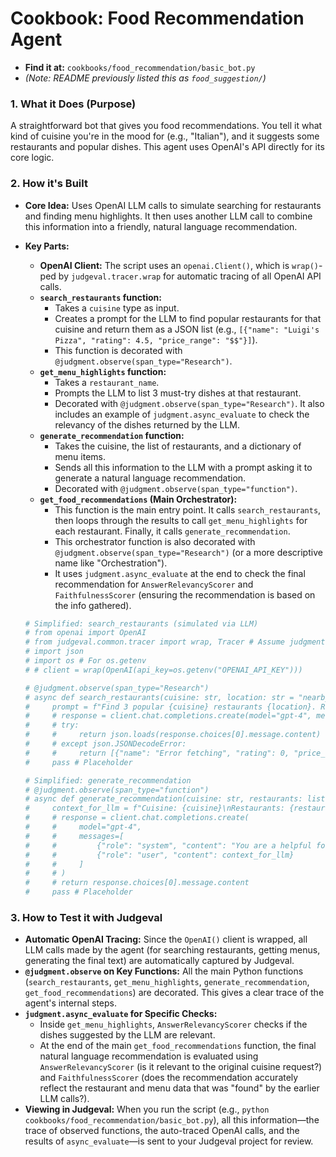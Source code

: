 # Cookbook: Food Recommendation Agent

*   **Find it at:** `cookbooks/food_recommendation/basic_bot.py`
*   *(Note: README previously listed this as `food_suggestion/`)*

### 1. What it Does (Purpose)

A straightforward bot that gives you food recommendations. You tell it what kind of cuisine you're in the mood for (e.g., "Italian"), and it suggests some restaurants and popular dishes. This agent uses OpenAI's API directly for its core logic.

### 2. How it's Built

*   **Core Idea:** Uses OpenAI LLM calls to simulate searching for restaurants and finding menu highlights. It then uses another LLM call to combine this information into a friendly, natural language recommendation.
*   **Key Parts:**
    *   **OpenAI Client:** The script uses an `openai.Client()`, which is `wrap()`-ped by `judgeval.tracer.wrap` for automatic tracing of all OpenAI API calls.
    *   **`search_restaurants` function:**
        *   Takes a `cuisine` type as input.
        *   Creates a prompt for the LLM to find popular restaurants for that cuisine and return them as a JSON list (e.g., `[{"name": "Luigi's Pizza", "rating": 4.5, "price_range": "$$"}]`).
        *   This function is decorated with `@judgment.observe(span_type="Research")`.
    *   **`get_menu_highlights` function:**
        *   Takes a `restaurant_name`.
        *   Prompts the LLM to list 3 must-try dishes at that restaurant.
        *   Decorated with `@judgment.observe(span_type="Research")`. It also includes an example of `judgment.async_evaluate` to check the relevancy of the dishes returned by the LLM.
    *   **`generate_recommendation` function:**
        *   Takes the cuisine, the list of restaurants, and a dictionary of menu items.
        *   Sends all this information to the LLM with a prompt asking it to generate a natural language recommendation.
        *   Decorated with `@judgment.observe(span_type="function")`.
    *   **`get_food_recommendations` (Main Orchestrator):**
        *   This function is the main entry point. It calls `search_restaurants`, then loops through the results to call `get_menu_highlights` for each restaurant. Finally, it calls `generate_recommendation`.
        *   This orchestrator function is also decorated with `@judgment.observe(span_type="Research")` (or a more descriptive name like "Orchestration").
        *   It uses `judgment.async_evaluate` at the end to check the final recommendation for `AnswerRelevancyScorer` and `FaithfulnessScorer` (ensuring the recommendation is based on the info gathered).

    ```python
    # Simplified: search_restaurants (simulated via LLM)
    # from openai import OpenAI
    # from judgeval.common.tracer import wrap, Tracer # Assume judgment = Tracer(...)
    # import json
    # import os # For os.getenv
    # # client = wrap(OpenAI(api_key=os.getenv("OPENAI_API_KEY")))

    # @judgment.observe(span_type="Research")
    # async def search_restaurants(cuisine: str, location: str = "nearby") -> list:
    #     prompt = f"Find 3 popular {cuisine} restaurants {location}. Return ONLY a JSON array of objects..."
    #     # response = client.chat.completions.create(model="gpt-4", messages=[...], response_format={"type": "json_object"})
    #     # try:
    #     #     return json.loads(response.choices[0].message.content)
    #     # except json.JSONDecodeError:
    #     #     return [{"name": "Error fetching", "rating": 0, "price_range": "N/A"}]
    #     pass # Placeholder

    # Simplified: generate_recommendation
    # @judgment.observe(span_type="function")
    # async def generate_recommendation(cuisine: str, restaurants: list, menu_items: dict) -> str:
    #     context_for_llm = f"Cuisine: {cuisine}\nRestaurants: {restaurants}\nPopular Items: {menu_items}"
    #     # response = client.chat.completions.create(
    #     #     model="gpt-4",
    #     #     messages=[
    #     #         {"role": "system", "content": "You are a helpful food recommendation bot..."},
    #     #         {"role": "user", "content": context_for_llm}
    #     #     ]
    #     # )
    #     # return response.choices[0].message.content
    #     pass # Placeholder
    ```

### 3. How to Test it with Judgeval

*   **Automatic OpenAI Tracing:** Since the `OpenAI()` client is wrapped, all LLM calls made by the agent (for searching restaurants, getting menus, generating the final text) are automatically captured by Judgeval.
*   **`@judgment.observe` on Key Functions:** All the main Python functions (`search_restaurants`, `get_menu_highlights`, `generate_recommendation`, `get_food_recommendations`) are decorated. This gives a clear trace of the agent's internal steps.
*   **`judgment.async_evaluate` for Specific Checks:**
    *   Inside `get_menu_highlights`, `AnswerRelevancyScorer` checks if the dishes suggested by the LLM are relevant.
    *   At the end of the main `get_food_recommendations` function, the final natural language recommendation is evaluated using `AnswerRelevancyScorer` (is it relevant to the original cuisine request?) and `FaithfulnessScorer` (does the recommendation accurately reflect the restaurant and menu data that was "found" by the earlier LLM calls?).
*   **Viewing in Judgeval:** When you run the script (e.g., `python cookbooks/food_recommendation/basic_bot.py`), all this information—the trace of observed functions, the auto-traced OpenAI calls, and the results of `async_evaluate`—is sent to your Judgeval project for review. 